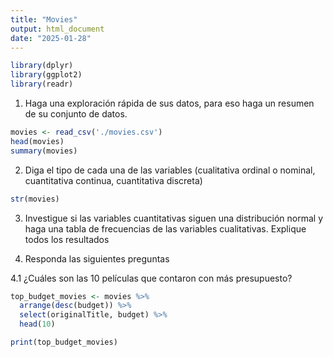 ---
title: "Movies"
output: html_document
date: "2025-01-28"
---

```{r}
library(dplyr)
library(ggplot2)
library(readr)
```


1. Haga una exploración rápida de sus datos, para eso haga un resumen de su conjunto
de datos.

```{r}
movies <- read_csv('./movies.csv')
head(movies)
summary(movies)
```

2. Diga el tipo de cada una de las variables (cualitativa ordinal o nominal, cuantitativa
continua, cuantitativa discreta)
```{r}
str(movies)
```

3. Investigue si las variables cuantitativas siguen una distribución normal y haga una
tabla de frecuencias de las variables cualitativas. Explique todos los resultados

4. Responda las siguientes preguntas

4.1 ¿Cuáles son las 10 películas que contaron con más presupuesto?
```{r}
top_budget_movies <- movies %>% 
  arrange(desc(budget)) %>% 
  select(originalTitle, budget) %>%
  head(10)

print(top_budget_movies)
```

